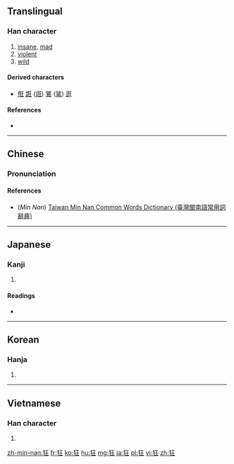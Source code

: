 ==Translingual==

===Han character===
{{Han char|rn=94|rad=犬|as=04|sn=7|four=4121<sub>4</sub>|canj=大竹一土 (KHMG)|ids=⿰[[犭]][[王]]}}

# [[insane]], [[mad]]
# [[violent]]
# [[wild]]

====Derived characters====
* [[俇]] [[誑]] ([[诳]]) [[鵟]] ([[𫛭]]) [[逛]] 

====References====
* {{Han ref|kx=0707.200|dkj=20287|dj=1120.030|hdz=21334.040|uh=72C2|ud=29378|bh=A867|bd=43111}}

----

==Chinese==
{{zh-forms}}

===Pronunciation===
{{zh-pron
|m=kuáng
|c=kong4,kwong4
|h=
|mn=kông
|w=
|mc=y
|oc=y
|ma=Zh-kuáng.ogg
|cat=a
}}

====References====
*(''Min Nan'') [http://twblg.dict.edu.tw/holodict_new/result_detail.jsp?n_no=3345&curpage=1&sample=%E7%8B%82&radiobutton=1&querytarget=1&limit=20&pagenum=1&rowcount=8 Taiwan Min Nan Common Words Dictionary (臺灣閩南語常用詞辭典)]

----

==Japanese==

===Kanji===
{{ja-kanji|grade=c|rs=犬04}}

# {{defn|lang=ja|sort=犬04}}

====Readings====
* {{ja-readings|goon=[[ごう]] (gō)|kanon=[[きょう]] (kyō)|kun=[[くるう]] (kuruu), [[きちがい]] (kichigai)}}

----

==Korean==

===Hanja===
{{ko-hanja|hangeul=광|eumhun=|rv=gwang|mr=kwang|y=kwang}}

# {{defn|lang=ko|sort=犬04}}

----

==Vietnamese==

===Han character===
{{vi-hantu|[[cuồng]]|rs=犬04}}

# {{defn|lang=vi|sort=犬04}}

[[zh-min-nan:狂]]
[[fr:狂]]
[[ko:狂]]
[[hu:狂]]
[[mg:狂]]
[[ja:狂]]
[[pl:狂]]
[[vi:狂]]
[[zh:狂]]